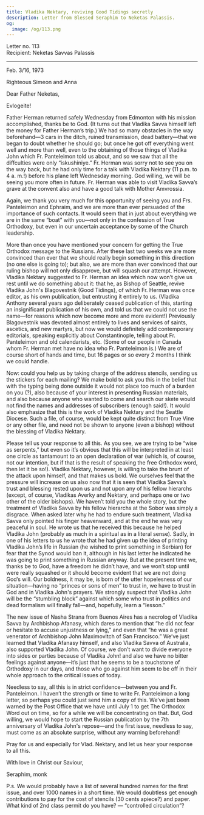 ```yaml
---
title: Vladika Nektary, reviving Good Tidings secretly
description: Letter from Blessed Seraphim to Neketas Palassis.
og:
  image: /og/113.png
---
```


<div style={{textAlign:'right', fontFamily:'monospace'}}>Letter no. 113</div>
<div style={{textAlign:'left', fontFamily:'monospace'}}>Recipient: Neketas Savvas Palassis</div>

---

Feb. 3/16, 1973

Righteous Simeon and Anna

Dear Father Neketas,

Evlogeite!

Father Herman returned safely Wednesday from Edmonton with his mission accomplished, thanks be to God. (It turns out that Vladika Savva himself left the money for Father Herman’s trip.) We had so many obstacles in the way beforehand—3 cars in the ditch, ruined transmission, dead battery—that we began to doubt whether he should go; but once he got off everything went well and more than well, even to the obtaining of those things of Vladika John which Fr. Panteleimon told us about, and so we saw that all the diffculties were only “iskushiniye.” Fr. Herman was sorry not to see you on the way back, but he had only time for a talk with Vladika Nektary (11 p.m. to 4 a. m.!) before his plane left Wednesday morning. God willing, we will be seeing you more often in future. Fr. Herman was able to visit Vladika Savva’s grave at the convent also and have a good talk with Mother Amvrossia.

Again, we thank you very much for this opportunity of seeing you and Frs. Panteleimon and Ephraim, and we are more than ever persuaded of the importance of such contacts. It would seem that in just about everything we are in the same “boat” with you—not only in the confession of True Orthodoxy, but even in our uncertain acceptance by some of the Church leadership.

More than once you have mentioned your concern for getting the True Orthodox message to the Russians. After these last two weeks we are more convinced than ever that we should really begin something in this direction (no one else is going to); but also, we are more than ever convinced that our ruling bishop will not only disapprove, but will squash our attempt. However, Vladika Nektary suggested to Fr. Herman an idea which now won’t give us rest until we do something about it: that he, as Bishop of Seattle, revive Vladika John's Blagovestnik (Good Tidings), of which Fr. Herman was once editor, as his own publication, but entrusting it entirely to us. (Vladika Anthony several years ago deliberately ceased publication of this, starting an insignificant publication of his own, and told us that we could not use the name—for reasons which now become more and more evident!) Previously Blagovestnik was devoted almost entirely to lives and services of saints, ascetics, and new martyrs, but now we would definitely add contemporary editorials, speaking explicitly about Constantinople, telling about Fr. Panteleimon and old calendarists, etc. (Some of our people in Canada whom Fr. Herman met have no idea who Fr. Panteleimon is.) We are of course short of hands and time, but 16 pages or so every 2 months I think we could handle.

Now: could you help us by taking charge of the address stencils, sending us the stickers for each mailing? We make bold to ask you this in the belief that with the typing being done outside it would not place too much of a burden on you (?), also because of your interest in presenting Russian materials, and also because anyone who wanted to come and search our skete would not find the names and addresses of subscribers (enough said!). It would also emphasize that this is the work of Vladika Nektary and the Seattle Diocese. Such a file, of course, would be kept quite distinct from True Vine or any other file, and need not be shown to anyone (even a bishop) without the blessing of Vladika Nektary.

Please tell us your response to all this. As you see, we are trying to be “wise as serpents,” but even so it’s obvious that this will be interpreted in at least one circle as tantamount to an open declaration of war (which is, of course, not our intention, but if that is the result of speaking the free Orthodox word, then let it be so!). Vladika Nektary, however, is willing to take the brunt of the attack upon himself, and that makes us bold. We ourselves feel that the pressure will increase on us also now that it is seen that Vladika Savva’s trust and blessing rested upon us and not upon any of his fellow hierarchs (except, of course, Vladikas Averky and Nektary, and perhaps one or two other of the older bishops). We haven’t told you the whole story, but the treatment of Vladika Savva by his fellow hierarchs at the Sobor was simply a disgrace. When asked later why he had to endure such treatment, Vladika Savva only pointed his finger heavenward, and at the end he was very peaceful in soul. He wrote us that he received this because he helped Vladika John (probably as much in a spiritual as in a literal sense). Sadly, in one of his letters to us he wrote that he had given up the idea of printing Vladika John’s life in Russian (he wished to print something in Serbian) for fear that the Synod would ban it, although in his last letter he indicated he was going to print something in Russian anyway. But at the present time we, thanks be to God, have a freedom he didn’t have, and we won’t stop until were really squashed or it should become evident that we are not doing God’s will. Our boldness, it may be, is born of the utter hopelesness of our situation—having no “princes or sons of men” to trust in, we have to trust in God and in Vladika John's prayers. We strongly suspect that Vladika John will be the “stumbling block” against which some who trust in politics and dead formalism will finally fall—and, hopefully, learn a “lesson.”

The new issue of Nasha Strana from Buenos Aires has a necrolog of Vladika Savva by Archbishop Afanasy, which dares to mention that “he did not fear or hesitate to accuse unjustness or lying,” and even that “he was a great venerator of Archbishop John Maximovitch of San Francisco.” We’ve just learned that Vladika Afanasy himself, and also Vladika Savva of Australia, also supported Vladika John. Of course, we don’t want to divide everyone into sides or parties because of Vladika John! and also we have no bitter feelings against anyone—it’s just that he seems to be a touchstone of Orthodoxy in our days, and those who go against him seem to be off in their whole approach to the critical issues of today.

Needless to say, all this is in strict confidence—between you and Fr. Panteleimon. I haven’t the strength or time to write Fr. Panteleimon a long letter, so perhaps you could just send him a copy of this. We’ve just been warned by the Post Office that we have until July 1 to get The Orthodox Word out on time, so for a while we will be concentrating on that. But, God willing, we would hope to start the Russian publication by the 7th anniversary of Vladika John's repose—and the first issue, needless to say, must come as an absolute surprise, without any warning beforehand!

Pray for us and especially for Vlad. Nektary, and let us hear your response to all this.

With love in Christ our Saviour,

Seraphim, monk

P.s. We would probably have a list of several hundred names for the first issue, and over 1000 names in a short time. We would doubtless get enough contributions to pay for the cost of stencils (30 cents apiece?) and paper. What kind of 2nd class permit do you have? — “controlled circulation”?
